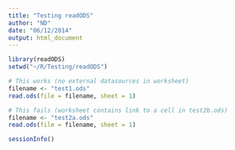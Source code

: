 ```yaml
---
title: "Testing readODS"
author: "ND"
date: "06/12/2014"
output: html_document
---
```


```r
library(readODS)
setwd("~/R/Testing/readODS")

# This works (no external datasources in worksheet)
filename <- "test1.ods"
read.ods(file = filename, sheet = 1)

# This fails (worksheet contains link to a cell in test2b.ods)
filename <- "test2a.ods"
read.ods(file = filename, sheet = 1)

sessionInfo()
```
